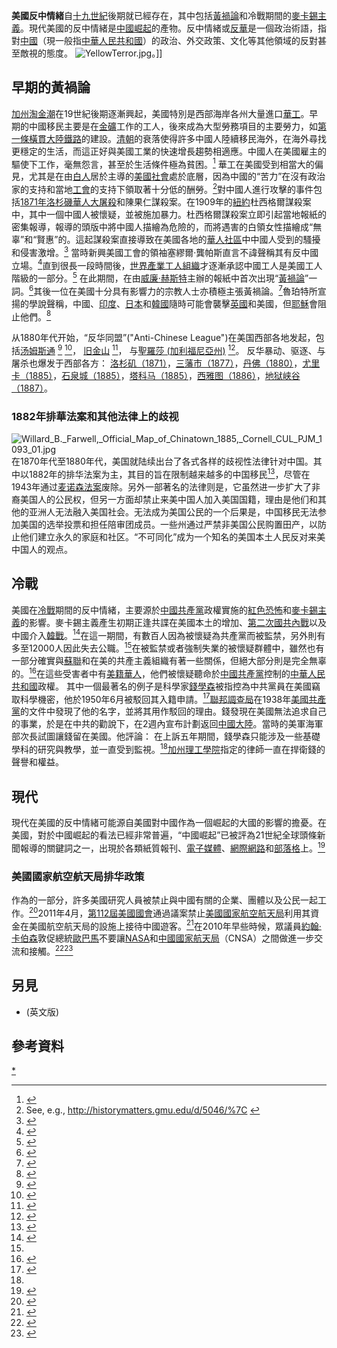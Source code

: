'''美國反中情緒'''自[[十九世紀|十九世紀]]後期就已經存在，其中包括[[黃禍論|黃禍論]]和冷戰期間的[[麥卡錫主義|麥卡錫主義]]。現代美國的反中情緒是[[中國崛起|中國崛起]]的產物。反中情緒或[[反華|反華]]是一個政治術語，指對[[中國|中國]]（現一般指[[中華人民共和國|中華人民共和國]]）的政治、外交政策、文化等其他領域的反對甚至敵視的態度。
[[Image:YellowTerror.jpg|thumbnail]]。]]
==早期的黃禍論==
[[加州淘金潮|加州淘金潮]]在19世紀後期逐漸興​​起，美國特別是西部海岸各州大量進口[[華工|華工]]。早期的中國移民主要是在[[金礦|金礦]]工作的工人，後來成為大型勞務項目的主要勞力，如[[第一條橫貫大陸鐵路|第一條橫貫大陸鐵路]]的建設。[[清朝|清朝]]的衰落使得許多中國人陸續移民海外，在海外尋找更穩定的生活，而這正好與美國工業的快速增長趨勢相適應。中國人在美國雇主的驅使下工作，毫無怨言，甚至於生活條件極為貧困。<ref>{{cite book|last=Norton|first=Henry K.|title=The Story of California From the Earliest Days to the Present|publisher=A.C. McClurg & Co.|year=1924|location=Chicago|pages=283–296|url=http://www.sfmuseum.net/hist6/chinhate.html|access-date=2015-08-04|archive-date=2008-05-09|archive-url=https://web.archive.org/web/20080509090327/http://www.sfmuseum.net/hist6/chinhate.html|dead-url=no}}</ref>
華工在美國受到相當大的偏見，尤其是在由[[白人|白人]]居於主導的[[美國社會|美國社會]]處於底層，因為中國的“苦力”在沒有政治家的支持和當地[[工會|工會]]的支持下領取著十分低的酬勞。<ref>See, e.g., http://historymatters.gmu.edu/d/5046/%7C {{Wayback|url=http://historymatters.gmu.edu/d/5046/%7C |date=20110719203246 }}</ref>對中國人進行攻擊的事件包括[[1871年洛杉磯華人大屠殺|1871年洛杉磯華人大屠殺]]和陳果仁謀殺案。在1909年的[[紐約|紐約]]杜西格爾謀殺案中，其中一個中國人被懷疑，並被施加暴力。杜西格爾謀殺案立即引起當地報紙的密集報導，報導的頭版中將中國人描繪為危險的，而將遇害的白領女性描繪成“無辜”和“賢惠”的。這起謀殺案直接導致在美國各地的[[華人社區|華人社區]]中中國人受到的騷擾和侵害激增。<ref>{{Cite book|title=Chinese St. Louis: From Enclave to Cultural Community|first=Huping|last=Ling|publisher=[[Temple_University_Press|Temple University Press]]|year=2004|page=68|quote=The murder of Elsie Sigel immediately grabbed the front pages of newspapers, which portrayed Chinese men as dangerous to "innocent" and "virtuous" young white women. This murder led to a surge in the harassment of Chinese in communities across the United States.}}</ref>
當時新興美國工會的領袖塞繆爾·龔帕斯直言不諱聲稱其有反中國立場。<ref>{{Cite book|title=Meat vs. Rice: American Manhood against Asiatic Coolieism: Which Shall Survive?|first=Samuel|last=Gompers|authorlink=Samuel Gompers|first2=Herman|last2=Gustadt|publisher=[[American_Federation_of_Labor|American Federation of Labor]]|year=1902}}</ref>直到很長一段時間後，[[世界產業工人組織|世界產業工人組織]]才逐漸承認中國工人是美國工人階級的一部分。<ref>{{Cite book|title=Chinese American Transnational Politics|author=Lai, Him Mark|authorlink=Him Mark Lai|author2=Hsu, Madeline Y.|publisher=[[University_of_Illinois_Press|University of Illinois Press]]|year=2010|pages=53–54}}</ref>
在此期間，在由[[威廉·赫斯特|威廉·赫斯特]]主辦的報紙中首次出現“[[黃禍論|黃禍論]]”一詞。<ref>{{cite news | url=http://www.time.com/time/magazine/article/0,9171,746032,00.html | work=Time | title=Foreign News: Again, Yellow Peril | date=1933-09-11 | accessdate=2015-08-04 | archive-date=2013-07-21 | archive-url=https://web.archive.org/web/20130721072208/http://www.time.com/time/magazine/article/0,9171,746032,00.html | dead-url=no }}</ref>其後一位在美國十分具有影響力的宗教人士{{Link-en|G·G·魯伯特|G. G. Rupert}}亦積極主張黃禍論。<ref>{{cite web|url=http://www.biblegateway.com/passage/?search=revelation%2016:12-16:12&version=50|title=Revelation 16:12 (New King James Version)|publisher=BibleGateway.com|accessdate=2007-11-05|archiveurl=https://web.archive.org/web/20071118114642/http://www.biblegateway.com/passage/?search=revelation%2016:12-16:12&version=50|archivedate=2007-11-18|deadurl=no}}</ref>魯珀特所宣揚的學說聲稱，中國、[[印度|印度]]、[[日本|日本]]和[[韓國|韓國]]隨時可能會襲擊[[英國|英國]]和美國，但[[耶穌|耶穌]]會阻止他們。<ref name="NYU">{{cite web|url=http://boas.wordpress.com/2006/08/19/nyus-archivist-of-the-yellow-peril-exhibit/|title=NYU’s "Archivist of the Yellow Peril" Exhibit|publisher=Boas Blog|date=2006-08-19|accessdate=2007-11-05|archiveurl=https://web.archive.org/web/20071013201844/http://boas.wordpress.com/2006/08/19/nyus-archivist-of-the-yellow-peril-exhibit/|archivedate=2007-10-13|deadurl=yes}}</ref>

从1880年代开始，“反华同盟”("Anti-Chinese League")在美国西部各地发起，包括[[汤姆斯通|汤姆斯通]]
<ref>{{cite web
|url=https://www.tombstonetraveltips.com/us-immigration-1800s.html
|title=US Immigration 1800s
|publisher=Picture Rocks Networking
|website=TombstoneTravelTips
|access-date=2021-03-05
|archive-date=2021-03-10
|archive-url=https://web.archive.org/web/20210310085037/https://www.tombstonetraveltips.com/us-immigration-1800s.html
|dead-url=no
}}</ref>
<ref>{{cite web
|url=https://www.hmdb.org/m.asp?m=131096
|title=Hoptown Chinese Section 1879
|publisher=Historical Marker Database
|access-date=2021-03-05
|archive-date=2021-03-10
|archive-url=https://web.archive.org/web/20210310085037/https://www.hmdb.org/m.asp?m=131096
|dead-url=no
}}</ref>，
[[旧金山|旧金山]]
<ref>{{cite news
|url=https://cdnc.ucr.edu/?a=d&d=DAC18860428.2.26
|title=THE ANTI-CHINESE LEAGUE
|last1=Bernhardt
|first1=Jeff
|date=April 28, 1886
|newspaper=Daily Alta California
|volume=40
|issue=13393
|accessdate=2021-03-05
|archive-date=2021-08-07
|archive-url=https://web.archive.org/web/20210807104715/https://cdnc.ucr.edu/?a=d&d=DAC18860428.2.26
|dead-url=no
}}</ref>，
与[[聖羅莎_(加利福尼亞州)|聖羅莎 (加利福尼亞州)]]
<ref>{{cite web
|url=http://santarosahistory.com/wordpress/2018/06/santa-rosa-1886-the-chinese-must-go-maybe/
|title=THE YEAR OF THE ANTI-CHINESE LEAGUE
|last1=Elliott
|first1=Jeff
|date=June 6, 2018
|publisher=Santa Rosa History
|access-date=2021-03-05
|archive-date=2020-10-29
|archive-url=https://web.archive.org/web/20201029231518/http://santarosahistory.com/wordpress/2018/06/santa-rosa-1886-the-chinese-must-go-maybe/
|dead-url=no
}}</ref>。
反华暴动、驱逐、与屠杀也爆发于西部各方：
[[1871年洛杉矶华人大屠杀|洛杉矶（1871）]]，[[1877年三藩市反华暴乱|三藩市（1877）]]，[[丹佛唐人街|丹佛（1880）]]，[[1885年华人被逐出尤里卡|尤里卡（1885）]]，[[石泉城大屠杀|石泉城（1885）]]，[[1885年华人被逐出塔科马|塔科马（1885）]]，[[1886年西雅图反华暴乱|西雅图（1886）]]，[[1887年地狱峡谷华人大屠杀|地狱峡谷（1887）]]。
===1882年排華法案和其他法律上的歧视===
{{Main|排華法案}}
[[File:Willard_B._Farwell,_Official_Map_of_Chinatown_1885,_Cornell_CUL_PJM_1093_01.jpg|thumbnail]]
在1870年代至1880年代，美国就陆续出台了各式各样的歧视性法律针对中国。其中以1882年的排华法案为主，其目的旨在限制越来越多的中国移民<ref name="yeefow">{{cite web|last=|first=|authorlink=|title=An Evidentiary Timeline on the History of Sacramento's Chinatown: 1882 - American Sinophobia, The Chinese Exclusion Act and "The Driving Out"|work=|publisher=Friends of the Yee Fow Museum, [[Sacramento,_California|Sacramento, California]]|date=|url=http://www.yeefow.com/past/1882.html|doi=|accessdate=2008-03-24|archive-date=2019-03-20|archive-url=https://web.archive.org/web/20190320062026/http://www.yeefow.com/past/1882.html|dead-url=no}}</ref>，尽管在1943年通过[[麦诺森法案|麦诺森法案]]废除。另外一部著名的法律则是{{link-en|1870年归化法|Naturalization Act of 1870}}，它虽然进一步扩大了非裔美国人的公民权，但另一方面却禁止来美中国人加入美国国籍，理由是他们和其他的亚洲人无法融入美国社会。无法成为美国公民的一个后果是，中国移民无法参加美国的选举投票和担任陪审团成员。一些州通过{{link-en|外国人土地法|Alien land laws}}严禁非美国公民购置田产，以防止他们建立永久的家庭和社区。“不可同化”成为一个知名的美国本土人民反对来美中国人的观点。

==冷戰==
{{main|紅色恐慌}}
美國在[[冷戰|冷戰]]期間的反中情緒，主要源於[[中國共產黨|中國共產黨]]政權實施的[[紅色恐怖|紅色恐怖]]和[[麥卡錫主義|麥卡錫主義]]的影響。麥卡錫主義產生初期正逢共諜在美國本土的增加、[[第二次國共內戰|第二次國共內戰]]以及中國介入[[韓戰|韓戰]]。<ref name="Schr">{{cite book| last = Schrecker| first =  Ellen| year = 1998| title = Many Are the Crimes: McCarthyism in America| url = https://archive.org/details/manyarecrimesmcc00schr| publisher = Little, Brown| isbn = 0-316-77470-7|page=xiii}}</ref>在這一期間，有數百人因為被懷疑為共產黨而被監禁，另外則有多至12000人因此失去公職。<ref name="Schr"/>在被監禁或者強制失業的被懷疑群體中，雖然也有一部分確實與[[蘇聯|蘇聯]]和在美的共產主義組織有著一些關係，但絕大部分則是完全無辜的。<ref name="Schr2">{{cite book| last = Schrecker| first =  Ellen| year = 1998| title = Many Are the Crimes: McCarthyism in America| url = https://archive.org/details/manyarecrimesmcc00schr| publisher = Little, Brown| isbn = 0-316-77470-7|page=[https://archive.org/details/manyarecrimesmcc00schr/page/n25 4]}}</ref>在這些受害者中有[[美籍華人|美籍華人]]，他們被懷疑聽命於[[中國共產黨|中國共產黨]]控制的[[中華人民共和國|中華人民共和國]]政權。
其中一個最著名的例子是科學家[[錢學森|錢學森]]被指控為中共黨員在美國竊取科學機密，他於1950年6月被駁回其入籍申請。<ref name="caltech1">{{Cite web |url=http://today.caltech.edu/today/story-display.tcl?story_id=39604 |title=存档副本 |access-date=2015-08-04 |archive-url=https://web.archive.org/web/20110928124208/http://today.caltech.edu/today/story-display.tcl?story_id=39604 |archive-date=2011-09-28 |dead-url=yes }}</ref>[[聯邦調查局|聯邦調查局]]在1938年[[美國共產黨|美國共產黨]]的文件中發現了他的名字，並將其用作駁回的理由。錢發現在美國無法追求自己的事業，於是在中共的勸說下，在2週內宣布計劃返回[[中國大陸|中國大陸]]。當時的美軍海軍部次長{{Link-en|丹·金波爾|Dan A. Kimball}}試圖讓錢留在美國。他評論：{{Cquote|這是這個國家幹過​​的最蠢的事。他不是共產黨正如我不是共產黨，而我們強迫他離開了。<ref name="autogenerated57">Perrett, B. (January 7, 2008), Sea Change, Aviation Week and Space Technology, Vol. 168, No. 1, p.57-61.</ref>}}
在上訴五年期間，錢學森只能涉及一些基礎學科的研究與教學，並一直受到監視。<ref name="caltech1"/>[[加州理工學院|加州理工學院]]指定的律師{{Link-en|格蘭特·庫珀|Grant Cooper}}一直在捍衛錢的聲譽和權益。

==現代==
{{See Also|中國崛起}}

現代在美國的反中情緒可能源自美國對中國作為一個崛起的大國的影響的擔憂。在美國，對於中國崛起的看法已經非常普遍，“中國崛起”已被評為21世紀全球頭條新聞報導的關鍵詞之一，出現於各類紙質報刊、[[電子媒體|電子媒體]]、[[網際網路|網際網路]]和[[部落格|部落格]]上。<ref>{{Cite web |url=http://www.ycwb.com/ePaper/xkb/html/2011-05/07/content_1105830.htm |title=The Rise of China Ranked in the First Place of 21st Century News |access-date=2015-08-04 |archive-date=2011-09-27 |archive-url=https://web.archive.org/web/20110927095901/http://www.ycwb.com/ePaper/xkb/html/2011-05/07/content_1105830.htm |dead-url=yes }}</ref>

===美國國家航空航天局排华政策===
作為{{Link-en|美國國家航空航天局的排中政策|Chinese exclusion policy of NASA}}的一部分，許多美國研究人員被禁止與中國有關的企業、團體以及公民一起工作。<ref name="guardiannasa">{{cite web|last=Ian Sample|title=US scientists boycott Nasa conference over China ban|url=http://www.theguardian.com/science/2013/oct/05/us-scientists-boycott-nasa-china-ban|publisher=''[[The_Guardian|The Guardian]]''|accessdate=5 October 2013|archive-date=2016-07-31|archive-url=https://web.archive.org/web/20160731235646/https://www.theguardian.com/science/2013/oct/05/us-scientists-boycott-nasa-china-ban|dead-url=no}}</ref>2011年4月，[[第112屆美國國會|第112屆美國國會]]通過議案禁止[[美國國家航空航天局|美國國家航空航天局]]利用其資金在美國航空航天局的設施上接待中國遊客。<ref name="justice1">{{citation|first=Virginia|last=Seitz|title=Memorandum Opinion for the General Counsel, Office of Science and Technology Policy|url=http://www.justice.gov/olc/2011/conduct-diplomacy.pdf|journal=Office of Legal Counsel|volume=35|date=11 September 2011|accessdate=23 May 2012|archive-date=2012-07-13|archive-url=https://web.archive.org/web/20120713080223/http://www.justice.gov/olc/2011/conduct-diplomacy.pdf|dead-url=no}}</ref>在2010年早些時候，眾議員[[約翰·卡伯森|約翰·卡伯森]]敦促總統[[歐巴馬|歐巴馬]]不要讓[[NASA|NASA]]和[[中國國家航天局|中國國家航天局]]（CNSA）之間做進一步交流和接觸。<ref>{{cite web|last=[[John_Culberson|John Culberson]]|title=Bolden to Beijing?|url=http://culberson.house.gov/bolden-in-beijing/|publisher=[[United_States_House_of_Representatives|United States House of Representatives]]|accessdate=5 October 2013|deadurl=yes|archiveurl=https://web.archive.org/web/20130915190451/http://culberson.house.gov/bolden-in-beijing/|archivedate=2013年9月15日}}</ref><ref>{{cite web|title=NASA chief to visit China|url=http://www.google.com/hostednews/afp/article/ALeqM5ibrYS4QQxp6thtEhJ3eNUxpbFY3Q?docId=CNG.565ee48525115af679ae1f1a39cb58f1.12b1|publisher=AFP|accessdate=5 October 2013|archive-date=2014-02-20|archive-url=https://web.archive.org/web/20140220205429/http://www.google.com/hostednews/afp/article/ALeqM5ibrYS4QQxp6thtEhJ3eNUxpbFY3Q?docId=CNG.565ee48525115af679ae1f1a39cb58f1.12b1|dead-url=no}}</ref>

==另見==
* {{tsl|en|Anti-American sentiment in China|中國反美情緒}} (英文版)

==參考資料==
{{Reflist|25em}}

{{中華人民共和國外交}}
{{美國外交}}
{{反华情绪}}
[[Category:美国反中情绪|*]]